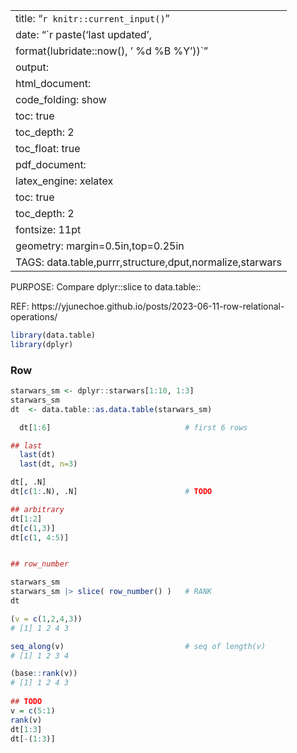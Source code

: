 
---
title: "`r knitr::current_input()`"
date: "`r paste('last updated', 
    format(lubridate::now(), ' %d %B %Y'))`"
output:   
  html_document:  
        code_folding: show
        toc: true 
        toc_depth: 2
        toc_float: true
  pdf_document:   
    latex_engine: xelatex  
    toc: true
    toc_depth:  2   
fontsize: 11pt   
geometry: margin=0.5in,top=0.25in   
TAGS:  data.table,purrr,structure,dput,normalize,starwars
---

PURPOSE:    Compare dplyr::slice to data.table::


REF:  https://yjunechoe.github.io/posts/2023-06-11-row-relational-operations/
```r
library(data.table)
library(dplyr)
```
###     Row 
```r
starwars_sm <- dplyr::starwars[1:10, 1:3]
starwars_sm
dt  <- data.table::as.data.table(starwars_sm)
```
```r
  dt[1:6]                              # first 6 rows 

## last
  last(dt)
  last(dt, n=3)

dt[, .N]
dt[c(1:.N), .N]                        # TODO

## arbitrary
dt[1:2]
dt[c(1,3)]
dt[c(1, 4:5)]


## row_number

starwars_sm
starwars_sm |> slice( row_number() )   # RANK 
dt

(v = c(1,2,4,3))
# [1] 1 2 4 3

seq_along(v)                           # seq of length(v) 
# [1] 1 2 3 4

(base::rank(v))
# [1] 1 2 4 3
 
## TODO
v = c(5:1)
rank(v)
dt[1:3]
dt[-(1:3)]

```







